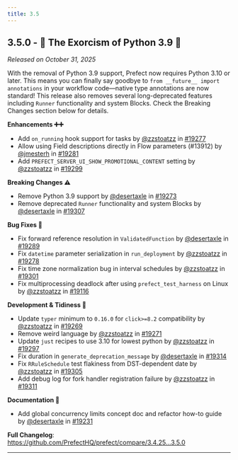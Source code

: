 ```yaml
---
title: 3.5
---
```


## 3.5.0 - 🎃 The Exorcism of Python 3.9 👻

*Released on October 31, 2025*

With the removal of Python 3.9 support, Prefect now requires Python 3.10 or later. This means you can finally say goodbye to `from __future__ import annotations` in your workflow code—native type annotations are now standard! This release also removes several long-deprecated features including `Runner` functionality and system Blocks. Check the Breaking Changes section below for details.

**Enhancements ➕➕**

* Add `on_running` hook support for tasks by [@zzstoatzz](https://github.com/zzstoatzz) in [#19277](https://github.com/PrefectHQ/prefect/pull/19277)
* Allow using Field descriptions directly in Flow parameters (#13912) by [@jmesterh](https://github.com/jmesterh) in [#19281](https://github.com/PrefectHQ/prefect/pull/19281)
* Add `PREFECT_SERVER_UI_SHOW_PROMOTIONAL_CONTENT` setting by [@zzstoatzz](https://github.com/zzstoatzz) in [#19299](https://github.com/PrefectHQ/prefect/pull/19299)

**Breaking Changes ⚠️**

* Remove Python 3.9 support by [@desertaxle](https://github.com/desertaxle) in [#19273](https://github.com/PrefectHQ/prefect/pull/19273)
* Remove deprecated `Runner` functionality and system Blocks by [@desertaxle](https://github.com/desertaxle) in [#19307](https://github.com/PrefectHQ/prefect/pull/19307)

**Bug Fixes 🐞**

* Fix forward reference resolution in `ValidatedFunction` by [@desertaxle](https://github.com/desertaxle) in [#19289](https://github.com/PrefectHQ/prefect/pull/19289)
* Fix `datetime` parameter serialization in `run_deployment` by [@zzstoatzz](https://github.com/zzstoatzz) in [#19278](https://github.com/PrefectHQ/prefect/pull/19278)
* Fix time zone normalization bug in interval schedules by [@zzstoatzz](https://github.com/zzstoatzz) in [#19301](https://github.com/PrefectHQ/prefect/pull/19301)
* Fix multiprocessing deadlock after using `prefect_test_harness` on Linux by [@zzstoatzz](https://github.com/zzstoatzz) in [#19116](https://github.com/PrefectHQ/prefect/pull/19116)

**Development & Tidiness 🧹**

* Update `typer` minimum to `0.16.0` for `click>=8.2` compatibility by [@zzstoatzz](https://github.com/zzstoatzz) in [#19269](https://github.com/PrefectHQ/prefect/pull/19269)
* Remove weird language by [@zzstoatzz](https://github.com/zzstoatzz) in [#19271](https://github.com/PrefectHQ/prefect/pull/19271)
* Update `just` recipes to use 3.10 for lowest python by [@zzstoatzz](https://github.com/zzstoatzz) in [#19297](https://github.com/PrefectHQ/prefect/pull/19297)
* Fix duration in `generate_deprecation_message` by [@desertaxle](https://github.com/desertaxle) in [#19314](https://github.com/PrefectHQ/prefect/pull/19314)
* Fix `RRuleSchedule` test flakiness from DST-dependent date by [@zzstoatzz](https://github.com/zzstoatzz) in [#19305](https://github.com/PrefectHQ/prefect/pull/19305)
* Add debug log for fork handler registration failure by [@zzstoatzz](https://github.com/zzstoatzz) in [#19311](https://github.com/PrefectHQ/prefect/pull/19311)

**Documentation 📓**

* Add global concurrency limits concept doc and refactor how-to guide by [@desertaxle](https://github.com/desertaxle) in [#19231](https://github.com/PrefectHQ/prefect/pull/19231)

**Full Changelog**: https://github.com/PrefectHQ/prefect/compare/3.4.25...3.5.0


---

